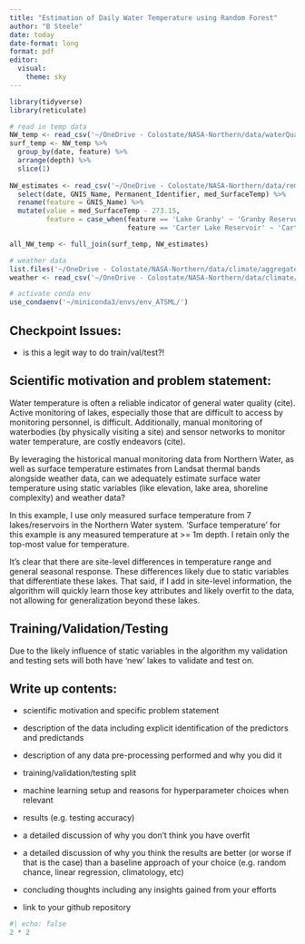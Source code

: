 ```yaml
---
title: "Estimation of Daily Water Temperature using Random Forest"
author: "B Steele"
date: today
date-format: long
format: pdf
editor: 
  visual:
    theme: sky
---
```


```r
library(tidyverse)
library(reticulate)

# read in temp data
NW_temp <- read_csv('~/OneDrive - Colostate/NASA-Northern/data/waterQuality/harmonized/manual_temperature_data_NW_harmonized_v2023-08-30.csv')
surf_temp <- NW_temp %>% 
  group_by(date, feature) %>% 
  arrange(depth) %>% 
  slice(1)
  
NW_estimates <- read_csv('~/OneDrive - Colostate/NASA-Northern/data/remoteSensing/NW_lake_LandsatC2_ST_v2023-05-31.csv') %>% 
  select(date, GNIS_Name, Permanent_Identifier, med_SurfaceTemp) %>% 
  rename(feature = GNIS_Name) %>% 
  mutate(value = med_SurfaceTemp - 273.15,
         feature = case_when(feature == 'Lake Granby' ~ 'Granby Reservoir',
                             feature == 'Carter Lake Reservoir' ~ 'Carter Lake'))

all_NW_temp <- full_join(surf_temp, NW_estimates)

# weather data
list.files('~/OneDrive - Colostate/NASA-Northern/data/climate/aggregated/')
weather <- read_csv('~/OneDrive - Colostate/NASA-Northern/data/climate/aggregated/NW_NLDAS_climate_1-3-5d_previous_1984-01-01_2023-05-17_v2023-05-25.csv')

# activate conda env
use_condaenv('~/miniconda3/envs/env_ATSML/')

```

## Checkpoint Issues:

-   is this a legit way to do train/val/test?!

## Scientific motivation and problem statement:

Water temperature is often a reliable indicator of general water quality (cite). Active monitoring of lakes, especially those that are difficult to access by monitoring personnel, is difficult. Additionally, manual monitoring of waterbodies (by physically visiting a site) and sensor networks to monitor water temperature, are costly endeavors (cite).

By leveraging the historical manual monitoring data from Northern Water, as well as surface temperature estimates from Landsat thermal bands alongside weather data, can we adequately estimate surface water temperature using static variables (like elevation, lake area, shoreline complexity) and weather data?

In this example, I use only measured surface temperature from 7 lakes/reservoirs in the Northern Water system. 'Surface temperature' for this example is any measured temperature at \>= 1m depth. I retain only the top-most value for temperature.

It's clear that there are site-level differences in temperature range and general seasonal response. These differences likely due to static variables that differentiate these lakes. That said, if I add in site-level information, the algorithm will quickly learn those key attributes and likely overfit to the data, not allowing for generalization beyond these lakes.

## Training/Validation/Testing

Due to the likely influence of static variables in the algorithm my validation and testing sets will both have 'new' lakes to validate and test on.

## Write up contents:

-   scientific motivation and specific problem statement

-   description of the data including explicit identification of the predictors and predictands

-   description of any data pre-processing performed and why you did it

-   training/validation/testing split

-   machine learning setup and reasons for hyperparameter choices when relevant

-   results (e.g. testing accuracy)

-   a detailed discussion of why you don't think you have overfit

-   a detailed discussion of why you think the results are better (or worse if that is the case) than a baseline approach of your choice (e.g. random chance, linear regression, climatology, etc)

-   concluding thoughts including any insights gained from your efforts

-   link to your github repository

```python
#| echo: false
2 * 2
```
